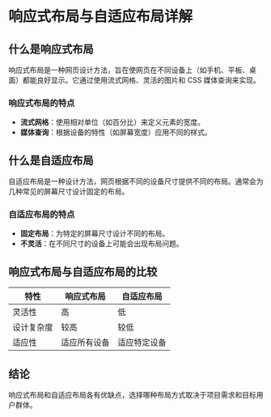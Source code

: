 
# 响应式布局与自适应布局详解

## 什么是响应式布局

响应式布局是一种网页设计方法，旨在使网页在不同设备上（如手机、平板、桌面）都能良好显示。它通过使用流式网格、灵活的图片和 CSS 媒体查询来实现。

### 响应式布局的特点

- **流式网格**：使用相对单位（如百分比）来定义元素的宽度。
- **媒体查询**：根据设备的特性（如屏幕宽度）应用不同的样式。

## 什么是自适应布局

自适应布局是一种设计方法，网页根据不同的设备尺寸提供不同的布局。通常会为几种常见的屏幕尺寸设计固定的布局。

### 自适应布局的特点

- **固定布局**：为特定的屏幕尺寸设计不同的布局。
- **不灵活**：在不同尺寸的设备上可能会出现布局问题。

## 响应式布局与自适应布局的比较

| 特性       | 响应式布局   | 自适应布局   |
| ---------- | ------------ | ------------ |
| 灵活性     | 高           | 低           |
| 设计复杂度 | 较高         | 较低         |
| 适应性     | 适应所有设备 | 适应特定设备 |

## 结论

响应式布局和自适应布局各有优缺点，选择哪种布局方式取决于项目需求和目标用户群体。
